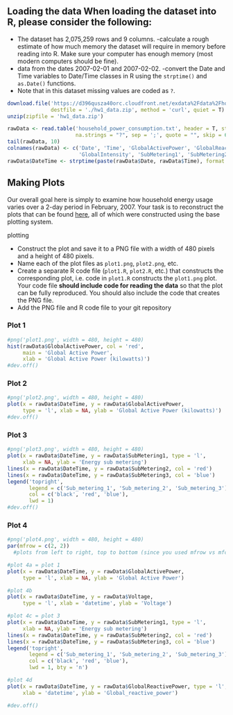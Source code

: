 

## Loading the data When loading the dataset into R, please consider the following:

  - The dataset has 2,075,259 rows and 9 columns. 
-calculate a rough estimate of how much memory the dataset will require in memory before reading into R. Make sure your computer has enough
memory (most modern computers should be fine).
  - data from the dates 2007-02-01 and 2007-02-02. 
 -convert the Date and Time variables to Date/Time classes in R using the `strptime()` and `as.Date()`
functions.
  - Note that in this dataset missing values are coded as `?`.

```r
download.file('https://d396qusza40orc.cloudfront.net/exdata%2Fdata%2Fhousehold_power_consumption.zip',
              destfile = './hw1_data.zip', method = 'curl', quiet = T)
unzip(zipfile = 'hw1_data.zip')
```

```r
rawData <- read.table('household_power_consumption.txt', header = T, stringsAsFactors = F,
                      na.strings = "?", sep = ';', quote = "", skip = 66636, nrows = 2880)
tail(rawData, 10)
colnames(rawData) <- c('Date', 'Time', 'GlobalActivePower', 'GlobalReactivePower', 'Voltage',
                       'GlobalIntensity', 'SubMetering1', 'SubMetering2', 'SubMetering3')
rawData$DateTime <- strptime(paste(rawData$Date, rawData$Time), format = '%d/%m/%Y %H:%M:%S')
```

## Making Plots

Our overall goal here is simply to examine how household energy usage varies over a 2-day period in February, 2007. Your task is to
reconstruct the plots that can be found [here](https://github.com/rdpeng/ExData_Plotting1), all of which were constructed using the base plotting system.

plotting

  - Construct the plot and save it to a PNG file with a width of 480 pixels and a height of 480 pixels.
  - Name each of the plot files as `plot1.png`, `plot2.png`, etc.
  - Create a separate R code file (`plot1.R`, `plot2.R`, etc.) that constructs the corresponding plot, i.e. code in `plot1.R` constructs
the `plot1.png` plot. Your code file **should include code for reading the data** so that the plot can be fully reproduced. You should also
include the code that creates the PNG file.
  - Add the PNG file and R code file to your git repository

### Plot 1
```r
#png('plot1.png', width = 480, height = 480)
hist(rawData$GlobalActivePower, col = 'red',
     main = 'Global Active Power',
     xlab = 'Global Active Power (kilowatts)')
#dev.off()
```

### Plot 2
```r
#png('plot2.png', width = 480, height = 480)
plot(x = rawData$DateTime, y = rawData$GlobalActivePower, 
     type = 'l', xlab = NA, ylab = 'Global Active Power (kilowatts)')
#dev.off()
```

### Plot 3
```r
#png('plot3.png', width = 480, height = 480)
plot(x = rawData$DateTime, y = rawData$SubMetering1, type = 'l',
     xlab = NA, ylab = 'Energy sub metering')
lines(x = rawData$DateTime, y = rawData$SubMetering2, col = 'red')
lines(x = rawData$DateTime, y = rawData$SubMetering3, col = 'blue')
legend('topright', 
       legend = c('Sub_metering_1', 'Sub_metering_2', 'Sub_metering_3'),
       col = c('black', 'red', 'blue'),
       lwd = 1)
#dev.off()
```

### Plot 4
```r
#png('plot4.png', width = 480, height = 480)
par(mfrow = c(2, 2)) 
  #plots from left to right, top to bottom (since you used mfrow vs mfcol)

#plot 4a = plot 1
plot(x = rawData$DateTime, y = rawData$GlobalActivePower, 
     type = 'l', xlab = NA, ylab = 'Global Active Power')

#plot 4b
plot(x = rawData$DateTime, y = rawData$Voltage, 
     type = 'l', xlab = 'datetime', ylab = 'Voltage')

#plot 4c = plot 3
plot(x = rawData$DateTime, y = rawData$SubMetering1, type = 'l',
     xlab = NA, ylab = 'Energy sub metering')
lines(x = rawData$DateTime, y = rawData$SubMetering2, col = 'red')
lines(x = rawData$DateTime, y = rawData$SubMetering3, col = 'blue')
legend('topright', 
       legend = c('Sub_metering_1', 'Sub_metering_2', 'Sub_metering_3'),
       col = c('black', 'red', 'blue'),
       lwd = 1, bty = 'n')

#plot 4d
plot(x = rawData$DateTime, y = rawData$GlobalReactivePower, type = 'l',
     xlab = 'datetime', ylab = 'Global_reactive_power')

#dev.off()
```

